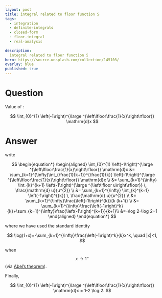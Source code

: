 ---
layout: post
title: integral related to floor function 5
tags:
  - integration   
  - definite-integrals
  - closed-form
  - floor-integral
  - real-analysis
  
description:  
  integral related to floor function 5
hero: https://source.unsplash.com/collection/145103/
overlay: blue
published: true
---


# Question

Value of :

$$
\int_{0}^{1} \left(-1\right)^{\large ^{\left\lfloor\frac{1}{x}\right\rfloor}}  \mathrm{d}x
$$


<!--break-->


# Answer

write 

$$
\begin{equation*}
\begin{aligned}
\int_{0}^{1} \left(-1\right)^{\large ^{\left\lfloor\frac{1}{x}\right\rfloor}}  \mathrm{d}x &= \sum_{k=1}^{\infty}\int_{\frac{1}{k+1}}^{\frac{1}{k}}  \left(-1\right)^{\large ^{\left\lfloor\frac{1}{x}\right\rfloor}}  \mathrm{d}x  \\
&= \sum_{k=1}^{\infty} \int_{k}^{k+1} \left(-1\right)^{\large ^{\left\lfloor u\right\rfloor}} \, \frac{\mathrm{d} u}{u^{2}} \\
&= \sum_{k=1}^{\infty} \int_{k}^{k+1} \left(-1\right)^{{k}} \, \frac{\mathrm{d} u}{u^{2}} \\
&= \sum_{k=1}^{\infty}\frac{\left(-1\right)^{k}}{k (k+1)} \\
&=  \sum_{k=1}^{\infty}\frac{\left(-1\right)^k}{k}+\sum_{k=1}^{\infty}\frac{\left(-1\right)^{k+1}}{k+1}\\
&=-\log 2-\log 2+1
\end{aligned}
\end{equation*}
$$

where we have used the standard identity

$$
\log(1+x)=-\sum_{k=1}^{\infty}\frac{\left(-1\right)^k}{k}x^k, \quad |x|<1,
$$ 

when  $$x \to 1^-$$ (via [Abel's theorem][1]).

Finally,

$$
\int_{0}^{1} \left(-1\right)^{\large ^{\left\lfloor\frac{1}{x}\right\rfloor}}  \mathrm{d}x  
= 1-2 \log 2.
$$


  [1]: https://en.wikipedia.org/wiki/Abel's_theorem